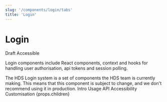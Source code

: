 ```yaml
---
slug: '/components/login/tabs'
title: 'Login'
---
```



# Login

<div className="status-label-description">
  <StatusLabel type="error">Draft</StatusLabel>
  <StatusLabel type="success" style={{ marginLeft: 'var(--spacing-xs)' }}>Accessible</StatusLabel>
  <StatusLabelTooltip />
</div>

<LeadParagraph>Login components include React components, context and hooks for handling user authorisation, api tokens and session polling.</LeadParagraph>

<Notification label="A work in progress!" className="siteNotification">
  The HDS Login system is a set of components the HDS team is currently making. This means
  that this component is subject to change, and we don't recommend using it in production.
</Notification>

<PageTabs pageContext={props.pageContext}>
  <PageTabs.TabList>
    <PageTabs.Tab href="/">Intro</PageTabs.Tab>
    <PageTabs.Tab href="/usage">Usage</PageTabs.Tab>
    <PageTabs.Tab href="/api">API</PageTabs.Tab>
    <PageTabs.Tab href="/accessibility">Accessibility</PageTabs.Tab>
    <PageTabs.Tab href="/customisation">Customisation</PageTabs.Tab>
  </PageTabs.TabList>
  <PageTabs.TabPanel>{props.children}</PageTabs.TabPanel>
</PageTabs>
